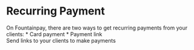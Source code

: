 # Recurring Payment

On Fountainpay, there are two ways to get recurring payments from your clients:
    * Card payment
    * Payment link <br/> Send links to your clients to make payments






